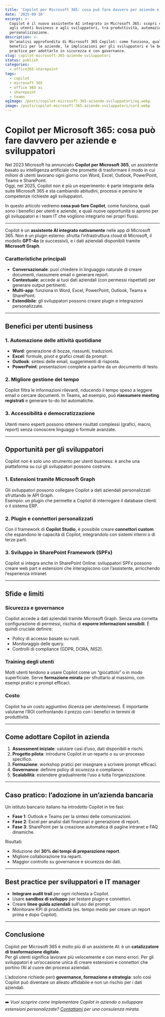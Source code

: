 ```yaml
---
title: 'Copilot per Microsoft 365: cosa può fare davvero per aziende e sviluppatori'
date: '2025-09-10'
excerpt: >-
  Copilot è il nuovo assistente AI integrato in Microsoft 365: scopri cosa offre
  agli utenti business e agli sviluppatori, tra produttività, automazione e
  personalizzazione.
description: >-
  Un’analisi approfondita di Microsoft 365 Copilot: come funziona, quali sono i
  benefici per le aziende, le implicazioni per gli sviluppatori e le best
  practice per adottarlo in sicurezza e con governance.
slug: copilot-microsoft-365-aziende-sviluppatori
status: publish
categories:
  - office365-sharepoint
tags:
  - copilot
  - microsoft 365
  - office 365 ai
  - sharepoint
  - teams
ogImage: /posts/copilot-microsoft-365-aziende-sviluppatori/og.webp
image: /posts/copilot-microsoft-365-aziende-sviluppatori/card.webp
---
```


# Copilot per Microsoft 365: cosa può fare davvero per aziende e sviluppatori

Nel 2023 Microsoft ha annunciato **Copilot per Microsoft 365**, un assistente basato su intelligenza artificiale che promette di trasformare il modo in cui milioni di utenti lavorano ogni giorno con Word, Excel, Outlook, PowerPoint, Teams e SharePoint.  
Oggi, nel 2025, Copilot non è più un esperimento: è parte integrante della suite Microsoft 365 e sta cambiando abitudini, processi e persino le competenze richieste agli sviluppatori.

In questo articolo vedremo **cosa può fare Copilot**, come funziona, quali sono i benefici per utenti e aziende, e quali nuove opportunità si aprono per gli sviluppatori e i team IT che vogliono integrarlo nei propri flussi.

---

Copilot è un **assistente AI integrato nativamente** nelle app di Microsoft 365. Non è un plugin esterno: sfrutta l’infrastruttura cloud di Microsoft, il modello **GPT-4o** (e successivi), e i dati aziendali disponibili tramite **Microsoft Graph**.

### Caratteristiche principali
- **Conversazionale**: puoi chiedere in linguaggio naturale di creare documenti, riassumere email o generare report.  
- **Contestuale**: accede ai tuoi dati aziendali (con permessi rispettati) per generare output pertinenti.  
- **Multi-app**: funziona in Word, Excel, PowerPoint, Outlook, Teams e SharePoint.  
- **Estendibile**: gli sviluppatori possono creare plugin e integrazioni personalizzate.  

---

## Benefici per utenti business

### 1. Automazione delle attività quotidiane
- **Word**: generazione di bozze, riassunti, traduzioni.  
- **Excel**: formule, pivot e grafici creati da prompt.  
- **Outlook**: sintesi delle email, suggerimenti di risposta.  
- **PowerPoint**: presentazioni complete a partire da un documento di testo.  

### 2. Migliore gestione del tempo
Copilot filtra le informazioni rilevanti, riducendo il tempo speso a leggere email o cercare documenti. In Teams, ad esempio, può **riassumere meeting registrati** e generare to-do list automatiche.

### 3. Accessibilità e democratizzazione
Utenti meno esperti possono ottenere risultati complessi (grafici, macro, report) senza conoscere linguaggi o formule avanzate.

---

## Opportunità per gli sviluppatori

Copilot non è solo uno strumento per utenti business: è anche una piattaforma su cui gli sviluppatori possono costruire.

### 1. Estensioni tramite Microsoft Graph
Gli sviluppatori possono collegare Copilot a dati aziendali personalizzati sfruttando le API Graph.  
Esempio: un plugin che permette a Copilot di interrogare il database clienti o il sistema ERP.

### 2. Plugin e connettori personalizzati
Con il framework di **Copilot Studio**, è possibile creare **connettori custom** che espandono le capacità di Copilot, integrandolo con sistemi interni o di terze parti.

### 3. Sviluppo in SharePoint Framework (SPFx)
Copilot si integra anche in SharePoint Online: sviluppatori SPFx possono creare web part e estensioni che interagiscono con l’assistente, arricchendo l’esperienza intranet.

---

## Sfide e limiti

### Sicurezza e governance
Copilot accede a dati aziendali tramite Microsoft Graph. Senza una corretta configurazione di permessi, rischia di **esporre informazioni sensibili**. È quindi cruciale definire:
- Policy di accesso basate su ruoli.  
- Monitoraggio delle query.  
- Controlli di compliance (GDPR, DORA, NIS2).  

### Training degli utenti
Molti utenti tendono a usare Copilot come un “giocattolo” o in modo superficiale. Serve **formazione mirata** per sfruttarlo al massimo, con esempi pratici e prompt efficaci.

### Costo
Copilot ha un costo aggiuntivo (licenza per utente/mese). È importante valutarne l’ROI confrontando il prezzo con i benefici in termini di produttività.

---

## Come adottare Copilot in azienda

1. **Assessment iniziale**: valutare casi d’uso, dati disponibili e rischi.  
2. **Progetto pilota**: introdurre Copilot in un reparto o su un processo specifico.  
3. **Formazione**: workshop pratici per insegnare a scrivere prompt efficaci.  
4. **Governance**: definire policy di sicurezza e compliance.  
5. **Scalabilità**: estendere gradualmente l’uso a tutta l’organizzazione.  

---

## Caso pratico: l’adozione in un’azienda bancaria

Un istituto bancario italiano ha introdotto Copilot in tre fasi:
- **Fase 1**: Outlook e Teams per la sintesi delle comunicazioni.  
- **Fase 2**: Excel per analisi dati finanziari e generazione di report.  
- **Fase 3**: SharePoint per la creazione automatica di pagine intranet e FAQ dinamiche.  

Risultati:  
- Riduzione del **30% dei tempi di preparazione report**.  
- Migliore collaborazione tra reparti.  
- Maggior controllo su governance e sicurezza dei dati.  

---

## Best practice per sviluppatori e IT manager

- **Integrare audit trail** per ogni richiesta a Copilot.  
- Usare **sandbox di sviluppo** per testare plugin e connettori.  
- Creare **linee guida aziendali** sull’uso dei prompt.  
- Monitorare KPI di produttività (es. tempo medio per creare un report prima e dopo Copilot).  

---

## Conclusione

Copilot per Microsoft 365 è molto più di un assistente AI: è un **catalizzatore di trasformazione digitale**.  
Per gli utenti significa lavorare più velocemente e con meno errori. Per gli sviluppatori è un’occasione unica di creare estensioni e connettori che portino l’AI al cuore dei processi aziendali.  

L’adozione richiede però **governance, formazione e strategia**: solo così Copilot può diventare un alleato affidabile e non un rischio per i dati aziendali.

---

➡️ *Vuoi scoprire come implementare Copilot in azienda o sviluppare estensioni personalizzate? [Contattami](/contact) per una consulenza mirata.*

